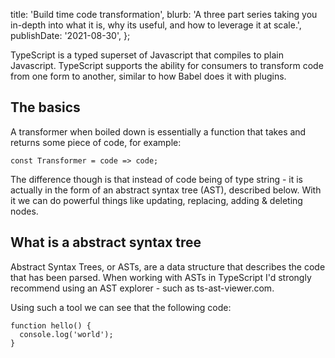   title: 'Build time code transformation',
  blurb:
    'A three part series taking you in-depth into what it is, why its useful, and how to leverage it at scale.',
  publishDate: '2021-08-30',
};

TypeScript is a typed superset of Javascript that compiles to plain Javascript.
TypeScript supports the ability for consumers to transform code from one form to another,
similar to how Babel does it with plugins.

## The basics

A transformer when boiled down is essentially a function that takes and returns some piece of code,
for example:

```
const Transformer = code => code;
```

The difference though is that instead of code being of type string -
it is actually in the form of an abstract syntax tree (AST),
described below.
With it we can do powerful things like updating,
replacing,
adding & deleting nodes.

## What is a abstract syntax tree

Abstract Syntax Trees, or ASTs, are a data structure that describes the code that has been parsed. When working with ASTs in TypeScript I'd strongly recommend using an AST explorer - such as ts-ast-viewer.com.

Using such a tool we can see that the following code:

```
function hello() {
  console.log('world');
}
```
